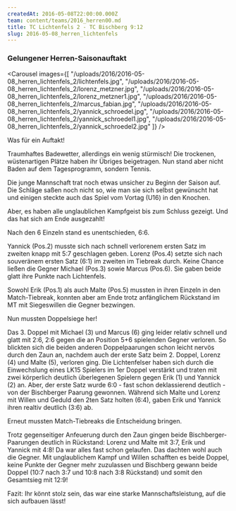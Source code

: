 ```yaml
---
createdAt: 2016-05-08T22:00:00.000Z
team: content/teams/2016_herren00.md
title: TC Lichtenfels 2 - TC Bischberg 9:12
slug: 2016-05-08_herren_lichtenfels
---
```

### Gelungener Herren-Saisonauftakt

<Carousel images={[
  "/uploads/2016/2016-05-08_herren_lichtenfels_2/lichtenfels.jpg",
  "/uploads/2016/2016-05-08_herren_lichtenfels_2/lorenz_metzner.jpg",
  "/uploads/2016/2016-05-08_herren_lichtenfels_2/lorenz_metzner1.jpg",
  "/uploads/2016/2016-05-08_herren_lichtenfels_2/marcus_fabian.jpg",
  "/uploads/2016/2016-05-08_herren_lichtenfels_2/yannick_schroedel.jpg",
  "/uploads/2016/2016-05-08_herren_lichtenfels_2/yannick_schroedel1.jpg",
  "/uploads/2016/2016-05-08_herren_lichtenfels_2/yannick_schroedel2.jpg"
]} />

Was für ein Auftakt!

Traumhaftes Badewetter, allerdings ein wenig stürmisch!
Die trockenen, wüstenartigen Plätze haben ihr Übriges beigetragen.
Nun stand aber nicht Baden auf dem Tagesprogramm, sondern Tennis.

Die junge Mannschaft trat noch etwas unsicher zu Beginn der Saison auf.
Die Schläge saßen noch nicht so, wie man sie sich selbst gewünscht hat
und einigen steckte auch das Spiel vom Vortag (U16) in den Knochen.

Aber, es haben alle unglaublichen Kampfgeist bis zum Schluss gezeigt. Und das hat sich am Ende ausgezahlt!

Nach den 6 Einzeln stand es unentschieden, 6:6.

Yannick (Pos.2) musste sich nach schnell verlorenem ersten Satz im zweiten knapp mit 5:7 geschlagen geben.
Lorenz (Pos.4) setzte sich nach souveränem ersten Satz (6:1) im zweiten im Tiebreak durch.
Keine Chance ließen die Gegner Michael (Pos.3) sowie Marcus (Pos.6).
Sie gaben beide glatt ihre Punkte nach Lichtenfels.

Sowohl Erik (Pos.1) als auch Malte (Pos.5) mussten in ihren Einzeln in den Match-Tiebreak,
konnten aber am Ende trotz anfänglichem Rückstand im MT mit Siegeswillen die Gegner bezwingen.

Nun mussten Doppelsiege her!

Das 3. Doppel mit Michael (3) und Marcus (6) ging leider relativ schnell und glatt mit 2:6, 2:6
gegen die an Position 5+6 spielenden Gegner verloren.
So blickten sich die beiden anderen Doppelpaarungen schon leicht nervös durch den Zaun an,
nachdem auch der erste Satz beim 2. Doppel, Lorenz (4) und Malte (5), verloren ging.
Die Lichtenfelser haben sich durch die Einwechslung eines LK15 Spielers im 1er Doppel verstärkt
und traten mit zwei körperlich deutlich überlegenen Spielern gegen Erik (1) und Yannick (2) an.
Aber, der erste Satz wurde 6:0 - fast schon deklassierend deutlich - von der Bischberger Paarung gewonnen.
Während sich Malte und Lorenz mit Willen und Geduld den 2ten Satz holten (6:4),
gaben Erik und Yannick ihren realtiv deutlich (3:6) ab.

Erneut mussten Match-Tiebreaks die Entscheidung bringen.

Trotz gegenseitiger Anfeuerung durch den Zaun gingen beide Bischberger-Paarungen deutlich in Rückstand:
Lorenz und Malte mit 3:7, Erik und Yannick mit 4:8!
Da war alles fast schon gelaufen.
Das dachten wohl auch die Gegner.
Mit unglaublichem Kampf und Willen schafften es beide Doppel,
keine Punkte der Gegner mehr zuzulassen und Bischberg gewann beide Doppel (10:7 nach 3:7 und 10:8 nach 3:8 Rückstand)
und somit den Gesamtsieg mit 12:9!

Fazit: Ihr könnt stolz sein, das war eine starke Mannschaftsleistung, auf die sich aufbauen lässt!
